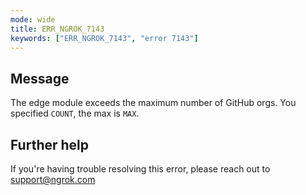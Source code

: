 ```yaml
---
mode: wide
title: ERR_NGROK_7143
keywords: ["ERR_NGROK_7143", "error 7143"]
---
```


## Message

The edge module exceeds the maximum number of GitHub orgs. You specified `COUNT`, the max is `MAX`.

## Further help

If you're having trouble resolving this error, please reach out to [support@ngrok.com](mailto:support@ngrok.com?subject=Help%20with%20ERR_NGROK_7143)
